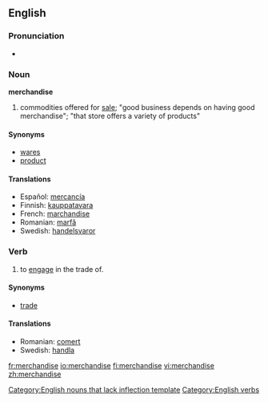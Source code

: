 ==English==

===Pronunciation===
*{{audio|en-us-merchandise.ogg|Audio (US)}}

===Noun===
'''merchandise'''

# commodities offered for [[sale]]; "good business depends on having good merchandise"; "that store offers a variety of products"

====Synonyms====
*[[wares]]
*[[product]]

====Translations====
*Español: [[mercancía]]
*Finnish: [[kauppatavara]]
*French: [[marchandise]]
*Romanian: [[marfă]] {{f}}
*Swedish: [[handelsvaror]]

===Verb===
{{en-verb|merchandis|ing}}

# to [[engage]] in the trade of.

====Synonyms====
*[[trade]]

====Translations====
*Romanian: [[comerţ]] {{n}}
*Swedish: [[handla]]

[[Category:English nouns that lack inflection template]]
[[Category:English verbs]]

[[fr:merchandise]]
[[io:merchandise]]
[[fi:merchandise]]
[[vi:merchandise]]
[[zh:merchandise]]